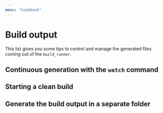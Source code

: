 ```yaml
---
menu: "Cookbook"
---
```


# Build output

This list gives you some tips to control and manage the generated files coming out of the `build_runner`.

## Continuous generation with the `watch` command

## Starting a clean build

## Generate the build output in a separate folder
